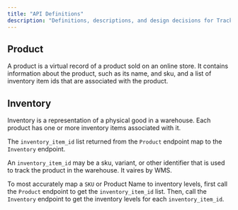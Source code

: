 ```yaml
---
title: "API Definitions"
description: "Definitions, descriptions, and design decisions for Trackstar's API."
---
```


## Product

A product is a virtual record of a product sold on an online store. It contains information about the product, such as its name, and sku, 
and a list of inventory item ids that are associated with the product.

## Inventory

Inventory is a representation of a physical good in a warehouse. Each product has one or more inventory items associated with it.

The `inventory_item_id` list returned from the `Product` endpoint map to the `Inventory` endpoint.

An `inventory_item_id` may be a sku, variant, or other identifier that is used to track the product in the warehouse. It vaires by WMS.

To most accurately map a `SKU` or Product Name to inventory levels, first call the `Product` endpoint to get the `inventory_item_id` list. 
Then, call the `Inventory` endpoint to get the inventory levels for each `inventory_item_id`.